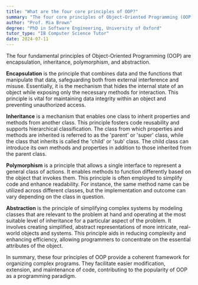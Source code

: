 ```yaml
---
title: "What are the four core principles of OOP?"
summary: "The four core principles of Object-Oriented Programming (OOP) are encapsulation, inheritance, polymorphism, and abstraction."
author: "Prof. Mia Brown"
degree: "PhD in Software Engineering, University of Oxford"
tutor_type: "IB Computer Science Tutor"
date: 2024-07-11
---
```


The four fundamental principles of Object-Oriented Programming (OOP) are encapsulation, inheritance, polymorphism, and abstraction.

**Encapsulation** is the principle that combines data and the functions that manipulate that data, safeguarding both from external interference and misuse. Essentially, it is the mechanism that hides the internal state of an object while exposing only the necessary methods for interaction. This principle is vital for maintaining data integrity within an object and preventing unauthorized access.

**Inheritance** is a mechanism that enables one class to inherit properties and methods from another class. This principle fosters code reusability and supports hierarchical classification. The class from which properties and methods are inherited is referred to as the 'parent' or 'super' class, while the class that inherits is called the 'child' or 'sub' class. The child class can introduce its own methods and properties in addition to those inherited from the parent class.

**Polymorphism** is a principle that allows a single interface to represent a general class of actions. It enables methods to function differently based on the object that invokes them. This principle is often employed to simplify code and enhance readability. For instance, the same method name can be utilized across different classes, but the implementation and outcome can vary depending on the class in question.

**Abstraction** is the principle of simplifying complex systems by modeling classes that are relevant to the problem at hand and operating at the most suitable level of inheritance for a particular aspect of the problem. It involves creating simplified, abstract representations of more intricate, real-world objects and systems. This principle aids in reducing complexity and enhancing efficiency, allowing programmers to concentrate on the essential attributes of the object.

In summary, these four principles of OOP provide a coherent framework for organizing complex programs. They facilitate easier modification, extension, and maintenance of code, contributing to the popularity of OOP as a programming paradigm.
    